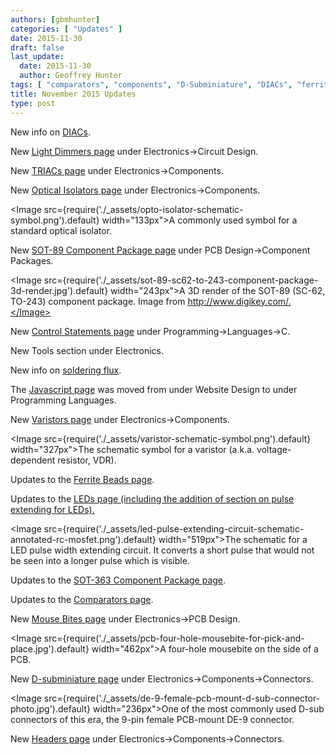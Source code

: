 ```yaml
---
authors: [gbmhunter]
categories: [ "Updates" ]
date: 2015-11-30
draft: false
last_update:
  date: 2015-11-30
  author: Geoffrey Hunter
tags: [ "comparators", "components", "D-Subminiature", "DIACs", "ferrite beads", "flux", "isolators", "LEDs", "mouse bites", "package", "pulse extending", "SOT-363", "SOT-89", "triacs", "varistors" ]
title: November 2015 Updates
type: post
---
```


New info on [DIACs](/electronics/components/diodes/).

New [Light Dimmers page](/electronics/circuit-design/light-dimmers) under Electronics->Circuit Design.

New [TRIACs page](/electronics/components/triacs) under Electronics->Components.

New [Optical Isolators page](/electronics/components/optical-isolators) under Electronics->Components.  

<Image src={require('./_assets/opto-isolator-schematic-symbol.png').default} width="133px">A commonly used symbol for a standard optical isolator.</Image>  

New [SOT-89 Component Package page](/pcb-design/component-packages/sot-89-component-package) under PCB Design->Component Packages.  

<Image src={require('./_assets/sot-89-sc62-to-243-component-package-3d-render.jpg').default} width="243px">A 3D render of the SOT-89 (SC-62, TO-243) component package. Image from http://www.digikey.com/.</Image>  

New [Control Statements page](/programming/languages/c/control-statements) under Programming->Languages->C.

New Tools section under Electronics.

New info on [soldering flux](/electronics/tools/).

The [Javascript page](/programming/languages/javascript) was moved from under Website Design to under Programming Languages.

New [Varistors page](/electronics/components/varistors-vdrs/) under Electronics->Components.  

<Image src={require('./_assets/varistor-schematic-symbol.png').default} width="327px">The schematic symbol for a varistor (a.k.a. voltage-dependent resistor, VDR).</Image>  

Updates to the [Ferrite Beads page](/electronics/components/ferrite-beads).

Updates to the [LEDs page (including the addition of section on pulse extending for LEDs).](/electronics/components/diodes/light-emitting-diodes-leds/)

<Image src={require('./_assets/led-pulse-extending-circuit-schematic-annotated-rc-mosfet.png').default} width="519px">The schematic for a LED pulse width extending circuit. It converts a short pulse that would not be seen into a longer pulse which is visible.</Image>

Updates to the [SOT-363 Component Package page](/pcb-design/component-packages/sot-363-component-package).

Updates to the [Comparators page](/electronics/components/comparators).

New [Mouse Bites page](/pcb-design/mouse-bites) under Electronics->PCB Design.

<Image src={require('./_assets/pcb-four-hole-mousebite-for-pick-and-place.jpg').default} width="462px">A four-hole mousebite on the side of a PCB.</Image>  

New [D-subminiature page](/electronics/components/connectors/d-subminiature-d-sub-connectors/) under Electronics->Components->Connectors.

<Image src={require('./_assets/de-9-female-pcb-mount-d-sub-connector-photo.jpg').default} width="236px">One of the most commonly used D-sub connectors of this era, the 9-pin female PCB-mount DE-9 connector.</Image>  

New [Headers page](/electronics/components/connectors/headers) under Electronics->Components->Connectors.
